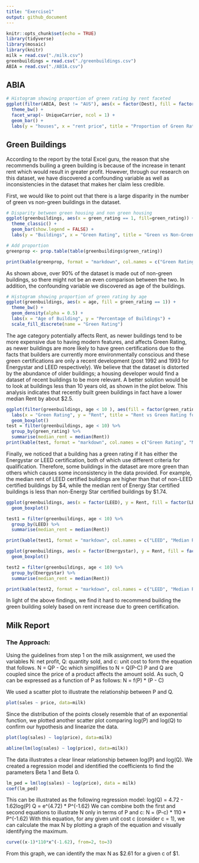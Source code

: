 ```yaml
---
title: "Exercise1"
output: github_document
---
```


```r
knitr::opts_chunk$set(echo = TRUE)
library(tidyverse)
library(mosaic)
library(knitr)
milk = read.csv("./milk.csv")
greenbuildings = read.csv("./greenbuildings.csv")
ABIA = read.csv("./ABIA.csv")
```

## ABIA

```r
# Histogram showing proportion of green rating by rent faceted
ggplot(filter(ABIA, Dest != "AUS"), aes(x = factor(Dest), fill = factor(Dest))) +
  theme_bw() +
  facet_wrap(~ UniqueCarrier, ncol = 1) +
  geom_bar() +
  labs(y = "houses", x = "rent price", title = "Proportion of Green Rating by Rent")
```

## Green Buildings

According to the report by the total Excel guru, the reason that she recommends builing a green building is because of the increase in tenant rent which would result in greater profit. However, through our research on this dataset, we have discovered a confounding variable as well as inconsistencies in the dataset that makes her claim less credible.

First, we would like to point out that there is a large disparity in the number of green vs non-green buildings in the dataset.

```r
# Disparity between green housing and non green housing
ggplot(greenbuildings, aes(x = green_rating == 1, fill=green_rating)) +
  theme_classic() +
  geom_bar(show.legend = FALSE) +
  labs(y = "Buildings", x = "Green Rating", title = "Green vs Non-Green Housing")

# Add proportion
greenprop <- prop.table(table(greenbuildings$green_rating))

print(kable(greenprop, format = "markdown", col.names = c("Green Rating", "Frequency")))
```

As shown above, over 90% of the dataset is made out of non-green buildings, so there might not be an even comparison between the two. In addition, the confounding variable we discovered as age of the buildings.

```r
# Histogram showing proportion of green rating by age
ggplot(greenbuildings, aes(x = age, fill = green_rating == 1)) +
  theme_bw() +
  geom_density(alpha = 0.5) +
  labs(x = "Age of Building", y = "Percentage of Buildings") +
  scale_fill_discrete(name = "Green Rating")
```

The age category potentially affects Rent, as newer buildings tend to be more expensive due to having modern features, and affects Green Rating, as newer buildings are more likely to have green certifications due to the facts that builders are currently more environmentally conscious and these green certifications are only a recent development (post 1992 and 1993 for Energystar and LEED respectively). We believe that the dataset is distorted by the abundance of older buildings; a housing developer would find a dataset of recent buildings to be more relevant. A better solution would be to look at buildings less than 10 years old, as shown in the plot below. This analysis indicates that recently built green buildings in fact have a lower median Rent by about $2.5.

```r
ggplot(filter(greenbuildings, age < 10 ), aes(fill = factor(green_rating), x = factor(green_rating), y = Rent)) +
  labs(x = "Green Rating", y = "Rent", title = "Rent vs Green Rating for Buildings < 10 Years")+
  geom_boxplot()
test = filter(greenbuildings, age < 10) %>%
  group_by(green_rating) %>%
  summarise(median_rent = median(Rent))
print(kable(test, format = "markdown", col.names = c("Green Rating", "Median Rent")))
```

Finally, we noticed that a building has a green rating if it has either the Energystar or LEED certification, both of which use different criteria for qualification. Therefore, some buildings in the dataset are more green than others which causes some inconsistency in the data provided. For example, the median rent of LEED certified buildings are higher than that of non-LEED certified buildings by \$4, while the median rent of Energy Star certified buildings is less than non-Energy Star certified buildings by \$1.74.

```r
ggplot(greenbuildings, aes(x = factor(LEED), y = Rent, fill = factor(LEED))) +
  geom_boxplot()

test1 = filter(greenbuildings, age < 10) %>%
  group_by(LEED) %>%
  summarise(median_rent = median(Rent))

print(kable(test1, format = "markdown", col.names = c("LEED", "Median Rent")))

ggplot(greenbuildings, aes(x = factor(Energystar), y = Rent, fill = factor(Energystar))) +
  geom_boxplot()

test2 = filter(greenbuildings, age < 10) %>%
  group_by(Energystar) %>%
  summarise(median_rent = median(Rent))

print(kable(test2, format = "markdown", col.names = c("LEED", "Median Rent")))
```

In light of the above findings, we find it hard to recommend building the green building solely based on rent increase due to green certification.

## Milk Report
### The Approach: 

Using the guidelines from step 1 on the milk assignment, we used the variables N: net profit, Q: quantity sold, and c: unit cost to form the equation that follows.
N = QP - Qc
which simplifies to 
N = Q(P-C)
P and Q are coupled since the price of a product affects the amount sold. As such, Q can be expressed as a function of P as follows:
N = f(P) * (P - C)

We used a scatter plot to illustrate the relationship between P and Q. 
```r
plot(sales ~ price, data=milk)
```

Since the distribution of the points closely resemble that of an exponential function, we plotted another scatter plot comparing log(P) and log(Q) to confirm our hypothesis and linearize the data.
```r
plot(log(sales) ~ log(price), data=milk)

abline(lm(log(sales) ~ log(price), data=milk))
```

The data illustrates a clear linear relationship between log(P) and log(Q). We created a regression model and identified the coefficients to find the parameters Beta 1 and Beta 0. 
```r
lm_ped = lm(log(sales) ~ log(price), data = milk)
coef(lm_ped)
```
This can be illustrated as the following regression model:
log(Q) = 4.72 - 1.62log(P)
Q = e^(4.72) * P^(-1.62)
We can combine both the first and second equations to illustrate N only in terms of P and c:
N = (P-c) * 110 * P^(-1.62)
With this equation, for any given unit cost c (consider c = 1), we can calculate the max N by plotting a graph of the equation and visually identifying the maximum.
```r
curve((x-1)*110*x^(-1.62), from=2, to=3)
```

From this graph, we can identify the max N as $2.61 for a given c of \$1.